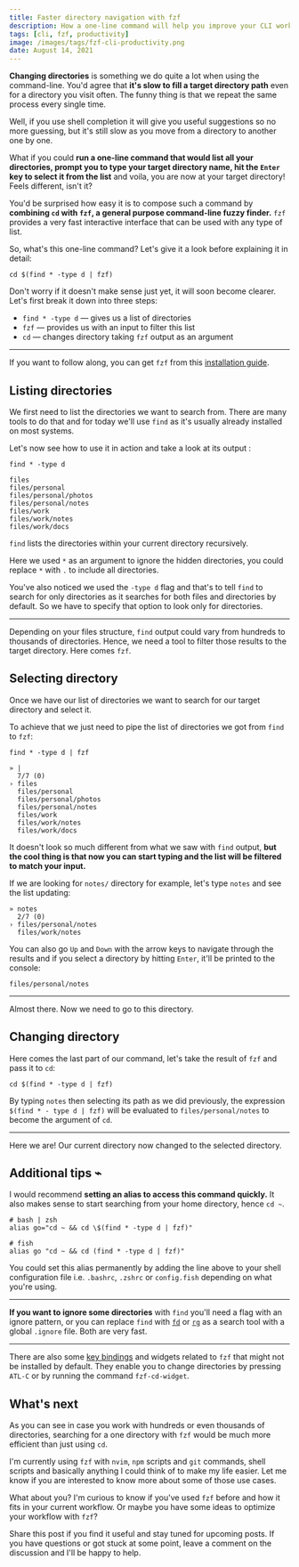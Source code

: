 ```yaml
---
title: Faster directory navigation with fzf
description: How a one-line command will help you improve your CLI workflow.
tags: [cli, fzf, productivity]
image: /images/tags/fzf-cli-productivity.png
date: August 14, 2021
---
```


**Changing directories** is something we do quite a lot when using the command-line. You'd agree that **it's slow to fill a target directory path** even for a directory you visit often. The funny
thing is that we repeat the same process every single time.

Well, if you use shell completion it will give you useful suggestions so no more guessing, but it's still slow as you move from a directory to another one by one.

What if you could **run a one-line command that would list all your directories, prompt you to type your target directory name, hit the `Enter` key to select it from the list** and voila, you are now at your target directory! Feels different, isn't it?

You'd be surprised how easy it is to compose such a command by **combining `cd` with `fzf`, a general purpose command-line fuzzy finder.** `fzf` provides a very fast interactive interface that can be used with any type of list.

So, what's this one-line command? Let's give it a look before explaining it in detail:

```shell
cd $(find * -type d | fzf)
```

Don't worry if it doesn't make sense just yet, it will soon become clearer. Let's first break it down into three steps:

- `find * -type d` — gives us a list of directories
- `fzf` — provides us with an input to filter this list
- `cd` — changes directory taking `fzf` output as an argument

---

If you want to follow along, you can get `fzf` from this [installation guide](https://github.com/junegunn/fzf#installation).

## Listing directories

We first need to list the directories we want to search from. There are many tools to do that and for today we'll use `find` as it's usually already installed on most systems.

Let's now see how to use it in action and take a look at its output :

```shell
find * -type d
```

```shell
files
files/personal
files/personal/photos
files/personal/notes
files/work
files/work/notes
files/work/docs
```

`find` lists the directories within your current directory recursively.

Here we used `*` as an argument to ignore the hidden directories, you could replace `*` with `.` to include all directories.

You've also noticed we used the `-type d` flag and that's to tell `find` to search for only directories as it searches for both files and directories by default. So we have to specify that option to look only for directories.

---

Depending on your files structure, `find` output could vary from hundreds to thousands of directories. Hence, we need a tool to filter those results to the target directory. Here comes `fzf`.

## Selecting directory

Once we have our list of directories we want to search for our target directory and select it.

To achieve that we just need to pipe the list of directories we got from `find` to `fzf`:

```shell
find * -type d | fzf
```

```shell
» |
  7/7 (0)
› files
  files/personal
  files/personal/photos
  files/personal/notes
  files/work
  files/work/notes
  files/work/docs
```

It doesn't look so much different from what we saw with `find` output, **but the cool thing is that now you can start typing and the list will be filtered to match your input.**

If we are looking for `notes/` directory for example, let's type `notes` and see the list updating:

```shell
» notes
  2/7 (0)
› files/personal/notes
  files/work/notes
```

You can also go `Up` and `Down` with the arrow keys to navigate through the results and if you select a directory by hitting `Enter`, it'll be printed to the console:

```shell
files/personal/notes
```

---

Almost there. Now we need to go to this directory.

## Changing directory

Here comes the last part of our command, let's take the result of `fzf` and pass it to `cd`:

```shell
cd $(find * -type d | fzf)
```

By typing `notes` then selecting its path as we did previously, the expression `$(find * - type d | fzf)` will be evaluated to `files/personal/notes` to become the argument of `cd`.

---

Here we are! Our current directory now changed to the selected directory.

## Additional tips ⌁

I would recommend **setting an alias to access this command quickly.** It also makes sense to start searching from your home directory, hence `cd ~`.

```shell
# bash | zsh
alias go="cd ~ && cd \$(find * -type d | fzf)"

# fish
alias go "cd ~ && cd (find * -type d | fzf)"
```

You could set this alias permanently by adding the line above to your shell configuration file i.e. `.bashrc`, `.zshrc` or `config.fish` depending on what you're using.

---

**If you want to ignore some directories** with `find` you'll need a flag with an ignore pattern, or you can replace `find` with [`fd`](https://github.com/sharkdp/fd) or [`rg`](https://github.com/BurntSushi/ripgrep) as a search tool with a global `.ignore` file. Both are very fast.

---

There are also some [key bindings](https://github.com/junegunn/fzf#key-bindings-for-command-line) and widgets related to `fzf` that might not be installed by default. They enable you to change directories by pressing `ATL-C` or by running the command `fzf-cd-widget`.

## What's next

As you can see in case you work with hundreds or even thousands of directories, searching for a one directory with `fzf` would be much more efficient than just using `cd`.

I'm currently using `fzf` with `nvim`, `npm` scripts and `git` commands, shell scripts and basically anything I could think of to make my life easier. Let me know if you are interested to know more about some of those use cases.

What about you? I'm curious to know if you've used `fzf` before and how it fits in your current workflow. Or maybe you have some ideas to optimize your workflow with `fzf`?

Share this post if you find it useful and stay tuned for upcoming posts. If you have questions or got stuck at some point, leave a comment on the discussion and I'll be happy to help.
